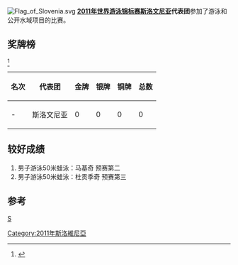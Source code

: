 [[Image:Flag_of_Slovenia.svg|thumb]]
'''[[2011年世界游泳锦标赛|2011年世界游泳锦标赛]][[斯洛文尼亚|斯洛文尼亚]]代表团'''参加了游泳和公开水域项目的比赛。

==奖牌榜==
<ref>{{cite web |url=http://www.shanghai-fina2011.com/medal/index.html |title=存档副本 |accessdate=2011-07-26 |deadurl=yes |archiveurl=https://web.archive.org/web/20110720093114/http://www.shanghai-fina2011.com/medal/index.html |archivedate=2011-07-20 }}</ref>
{| class="wikitable"
|-
! 名次 !! 代表团 !! 金牌 !! 银牌 !! 铜牌 !! 总数
|-
| - || 斯洛文尼亚 || 0 || 0 || 0 || 0
|}

==较好成绩==
#男子游泳50米蛙泳：马基奇 预赛第二
#男子游泳50米蛙泳：杜贡季奇 预赛第三

==参考==
<references/>
[[分类:2011年世界游泳锦标赛代表团|S]]
[[Category:2011年斯洛維尼亞|Category:2011年斯洛維尼亞]]
{{2011年世界游泳锦标赛代表团}}